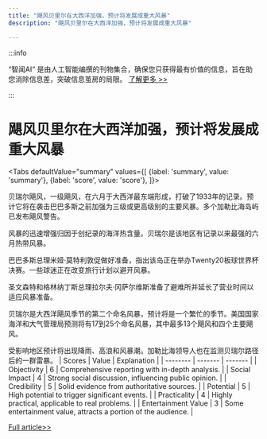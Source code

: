 ```yaml
---
title: "飓风贝里尔在大西洋加强，预计将发展成重大风暴"
description: "飓风贝里尔在大西洋加强，预计将发展成重大风暴"

---
```



:::info

“智闻AI“ 是由人工智能编撰的刊物集合，确保您只获得最有价值的信息，旨在助您消除信息差，突破信息茧房的局限。  [了解更多 >>](/)

:::

# 飓风贝里尔在大西洋加强，预计将发展成重大风暴


<Tabs
	defaultValue="summary"
	values={[
	{label: 'summary', value: 'summary'},
	{label: 'score', value: 'score'},
]}>
<TabItem value="summary">


贝瑞尔飓风，一级飓风，在六月于大西洋最东端形成，打破了1933年的记录。预计它将在袭击巴巴多斯之前加强为三级或更高级别的主要风暴。多个加勒比海岛屿已发布飓风警告。

风暴的迅速增强归因于创纪录的海洋热含量。贝瑞尔是该地区有记录以来最强的六月热带风暴。

巴巴多斯总理米娅·莫特利敦促做好准备，指出该岛正在举办Twenty20板球世界杯决赛。一些球迷正在改变旅行计划以避开风暴。

圣文森特和格林纳丁斯总理拉尔夫·冈萨尔维斯准备了避难所并延长了营业时间以适应风暴准备。

贝瑞尔是大西洋飓风季节的第二个命名风暴，预计将是一个繁忙的季节。美国国家海洋和大气管理局预测将有17到25个命名风暴，其中最多13个飓风和四个主要飓风。

受影响地区预计将出现降雨、高浪和风暴潮。加勒比海领导人也在监测贝瑞尔路径后的一群雷暴。
</TabItem>
<TabItem value="score">
	| Scores     | Value   | Explanation |
	| -------- | ------- | ------- |
	| Objectivity  | 6    | Comprehensive reporting with in-depth analysis.    |
	| Social Impact | 4     | Strong social discussion, influencing public opinion.    |
	| Credibility    | 5    | Solid evidence from authoritative sources.    |
	| Potential    | 5    | High potential to trigger significant events.    |
	| Practicality    | 4    | Highly practical, applicable to real problems.    |
	| Entertainment Value    | 3    | Some entertainment value, attracts a portion of the audience.    |
</TabItem>
</Tabs>

[Full article>>](https://www.cnbc.com/2024/06/29/beryl-strengthens-into-a-hurricane-in-the-atlantic-forecast-to-become-a-major-storm.html)
